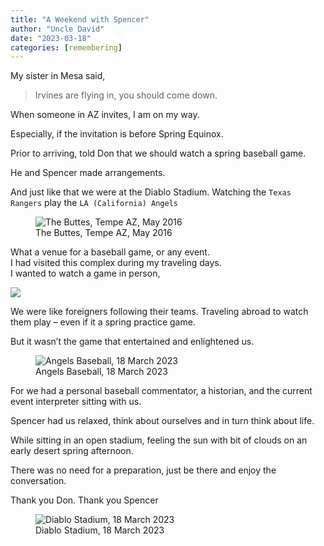 ```yaml
---
title: "A Weekend with Spencer"
author: "Uncle David"
date: "2023-03-18"
categories: [remembering]
---
```


My sister in Mesa said,

> Irvines are flying in, you should come down.

When someone in AZ invites, I am on my way.  

Especially, if the invitation is before Spring Equinox.

Prior to arriving, told Don that we should watch a spring baseball game.

He and Spencer made arrangements.

And just like that we were at the Diablo Stadium.
Watching the `Texas Rangers` play the `LA (California) Angels`

![The Buttes, Tempe AZ, May 2016](pano.jpg)

What a venue for a baseball game, or any event.  
I had visited this complex during my traveling days.  
I wanted to watch a game in person,

![](baseball_image.jpg)

We were like foreigners following their teams.
Traveling abroad to watch them play -- even if it a spring practice game.

But it wasn't the game that entertained and enlightened us.

![Angels Baseball, 18 March 2023](at_game.jpg)

For we had a personal baseball commentator, a historian, and the current event interpreter sitting with us.

Spencer had us relaxed, think about ourselves and in turn think about life.

While sitting in an open stadium, feeling the sun with bit of clouds on an early desert spring afternoon.

There was no need for a preparation, just be there and enjoy the conversation.

Thank you Don.
Thank you Spencer

![Diablo Stadium, 18 March 2023](diablo.jpeg)


```{=html}
<script src="https://utteranc.es/client.js"
        repo="https://github.com/spencerirvinereed/blogComment"
        issue-term="pathname"
        theme="github-light"
        crossorigin="anonymous"
        async>
</script>
```
